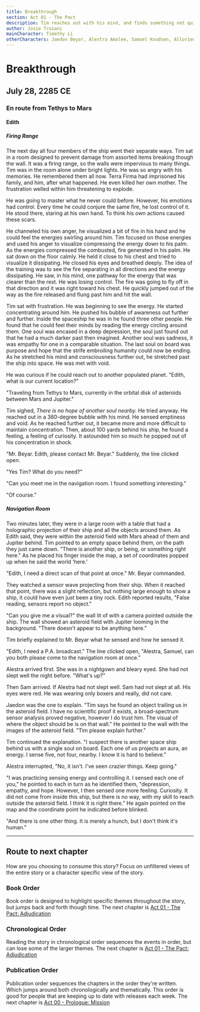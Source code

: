 ```yaml
---
title: Breakthrough
section: Act 01 - The Pact
description: Tim reaches out with his mind, and finds something not quite human.
author: Josie Troiani
mainCharacter: Timothy Li
otherCharacters: Jaedon Beyar, Alestra Amalee, Samuel Knudsen, Allorien
---
```


# Breakthrough

## July 28, 2285 CE

### En route from Tethys to Mars

#### Edith

##### Firing Range

The next day all four members of the ship went their separate ways. Tim sat in a room designed to prevent damage from assorted items breaking though the wall. It was a firing range, so the walls were impervious to many things. Tim was in the room alone under bright lights. He was so angry with his memories. He remembered them all now. Terra Firma had imprisoned his family, and him, after what happened. He even killed her own mother. The frustration welled within him threatening to explode.

He was going to master what he never could before. However, his emotions had control. Every time he could conjure the same fire, he lost control of it. He stood there, staring at his own hand. To think his own actions caused these scars.

He channeled his own anger, he visualized a bit of fire in his hand and he could feel the energies swirling around him. Tim focused on those energies and used his anger to visualize compressing the energy down to his palm. As the energies compressed the combusted, fire generated in his palm. He sat down on the floor calmly. He held it close to his chest and tried to visualize it dissipating. He closed his eyes and breathed deeply. The idea of the training was to see the fire separating in all directions and the energy dissipating. He saw, in his mind, one pathway for the energy that was clearer than the rest. He was losing control. The fire was going to fly off in that direction and it was right toward his chest. He quickly jumped out of the way as the fire released and flung past him and hit the wall.

Tim sat with frustration. He was beginning to see the energy. He started concentrating around him. He pushed his bubble of awareness out further and further. Inside the spaceship he was in he found three other people. He found that he could feel their minds by reading the energy circling around them. One soul was encased in a deep depression, the soul just found out that he had a much darker past then imagined. Another soul was sadness, it was empathy for one in a comparable situation. The last soul on board was purpose and hope that the strife embroiling humanity could now be ending. As he stretched his mind and consciousness further out, he stretched past the ship into space. He was met with void.

He was curious if he could reach out to another populated planet. "Edith, what is our current location?"

"Traveling from Tethys to Mars, currently in the orbital disk of asteroids between Mars and Jupiter."

Tim sighed, _There is no hope of another soul nearby._ He tried anyway. He reached out in a 360-degree bubble with his mind. He sensed emptiness and void. As he reached further out, it became more and more difficult to maintain concentration. Then, about 100 yards behind his ship, he found a feeling, a feeling of curiosity. It astounded him so much he popped out of his concentration in shock.

"Mr. Beyar. Edith, please contact Mr. Beyar." Suddenly, the line clicked open.

"Yes Tim? What do you need?"

"Can you meet me in the navigation room. I found something interesting."

"Of course."

##### Navigation Room

Two minutes later, they were in a large room with a table that had a holographic projection of their ship and all the objects around them. As Edith said, they were within the asteroid field with Mars ahead of them and Jupiter behind. Tim pointed to an empty space behind them, on the path they just came down. "There is another ship, or being, or something right here." As he placed his finger inside the map, a set of coordinates popped up when he said the world ‘here.'

"Edith, I need a direct scan of that point at once." Mr. Beyar commanded.

They watched a sensor wave projecting from their ship. When it reached that point, there was a slight reflection, but nothing large enough to show a ship, it could have even just been a tiny rock. Edith reported results, "False reading, sensors report no object."

"Can you give me a visual?" the wall lit of with a camera pointed outside the ship. The wall showed an asteroid field with Jupiter looming in the background. "There doesn't appear to be anything here."

Tim briefly explained to Mr. Beyar what he sensed and how he sensed it.

"Edith, I need a P.A. broadcast." The line clicked open, "Alestra, Samuel, can you both please come to the navigation room at once."

Alestra arrived first. She was in a nightgown and bleary eyed. She had not slept well the night before. "What's up?"

Then Sam arrived. If Alestra had not slept well. Sam had not slept at all. His eyes were red. He was wearing only boxers and really, did not care.

Jaedon was the one to explain. "Tim says he found an object trailing us in the asteroid field. I have no scientific proof it exists, a broad-spectrum sensor analysis proved negative, however I do trust him. The visual of where the object should be is on that wall." He pointed to the wall with the images of the asteroid field. "Tim please explain further."

Tim continued the explanation. "I suspect there is another space ship behind us with a single soul on board. Each one of us projects an aura, an energy. I sense five, not four, nearby. I know it is hard to believe."

Alestra interrupted, "No, it isn't. I've seen crazier things. Keep going."

"I was practicing sensing energy and controlling it. I sensed each one of you," he pointed to each in turn as he identified them, "depression, empathy, and hope. However, I then sensed one more feeling. Curiosity. It did not come from inside this ship, but there is no way, with my skill to reach outside the asteroid field. I think it is right there." He again pointed on the map and the coordinate point he indicated before blinked.

"And there is one other thing. It is merely a hunch, but I don't think it's human."

---

## Route to next chapter

How are you choosing to consume this story?
Focus on unfiltered views of the entire story or a character specific view of the story.

### Book Order

Book order is designed to highlight specific themes throughout the story, but jumps back and forth though time.
<Callout type="info" emoji="️📖">
    The next chapter is [Act 01 - The Pact: Adjudication](./adjudication.mdx)
</Callout>

### Chronological Order

Reading the story in chronological order sequences the events in order, but can lose some of the larger themes.
<Callout type="info" emoji="️🕰️">
    The next chapter is [Act 01 - The Pact: Adjudication](./adjudication.mdx)
</Callout>

### Publication Order

Publication order sequences the chapters in the order they're written. Which jumps around both chronologically and thematically. This order is good for people that are keeping up to date with releases each week.
<Callout type="info" emoji="️✍️">
    The next chapter is [Act 00 - Prologue: Mission](../prologue/mission.mdx)
</Callout>
